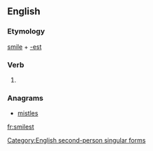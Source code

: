 ==English==

===Etymology===
[[smile]] + [[-est]]

===Verb===
{{en-verb form}}

# {{archaic}} {{form of|Second-person singular simple present form|smile}}

===Anagrams===
* [[mistles#English|mistles]]

[[Category:English second-person singular forms]]

[[fr:smilest]]